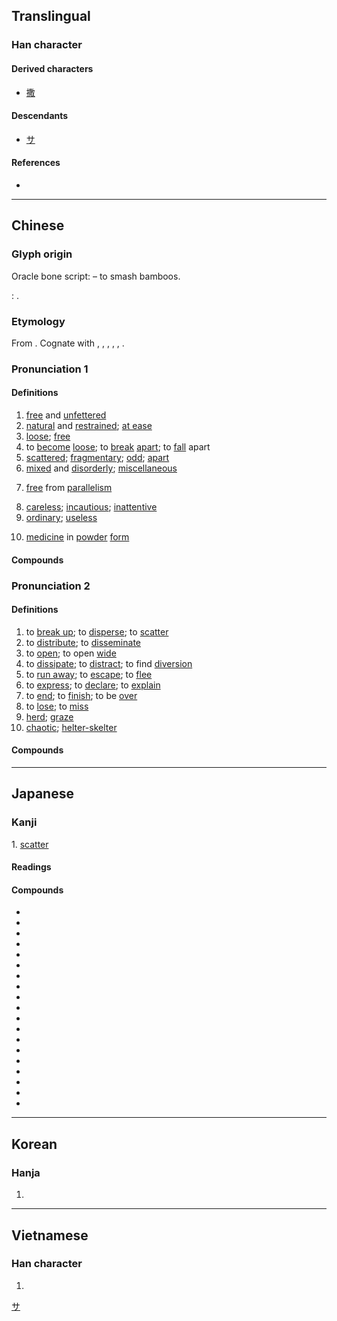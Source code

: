 {{character info/new}}
==Translingual==

===Han character===
{{Han char|rn=66|rad=攴|as=08|sn=12|four=48240|canj=TBOK|ids=⿰⿱龷月攵}}

====Derived characters====
* [[撒]]

====Descendants====
* [[サ]]

====References====
* {{Han ref|kx=0472.340|dkj=13265|dj=0825.180|hdz=21465.150|uh=6563|ud=25955|bh=B4B2|bd=46258}}

----

==Chinese==
{{zh-forms}}

===Glyph origin===
{{Han etym}}
Oracle bone script: {{Han compound|竹|攴|ls=ic|t1=bamboo|t2=to knock, to tap}} – to smash bamboos.

''{{w|Shuowen}}'': {{Han compound|肉|𢽳|ls=psc|c1=s|c2=p}}.

===Etymology===
From {{inh|zh|sit-pro|*sjwar ~ g/b-sjwa-n/t||flow; pour; scatter; spill; sow; broadcast}}. Cognate with {{och-l|撒|to cast away; to let go}}, {{och-l|宣|to spread; to proclaim}}, {{cog|bo|'''འཆོར'''་བ||to escape; to flow out}}, {{cog|my|သွန်||to pour out; to spill}}, {{cog|lhu|šē||to sow; to broadcast}}, {{cog|lhu|šêʔ||to pour; to spill; to disperse; to sow; to broadcast}}.

===Pronunciation 1===
{{zh-pron
|m=sǎn
|m-s=
|c=saan2
|c-t=
|g=
|h=pfs=san/sán
|j=
|mb=
|md=sāng
|mn=sóaⁿ/sán
|mn_note=sóaⁿ - vernacular; sán - literary
|mn-t=suan3/suan2
|mn-t_note=suan2 - “medicine in powdered form”
|w=2se
|x=
|mc=1
|oc=1,1
|cat=a,v,n
}}

====Definitions====
{{zh-hanzi}}

# [[free]] and [[unfettered]]
# [[natural]] and [[restrained]]; [[at ease]]
# [[loose]]; [[free]]
# to [[become]] [[loose]]; to [[break]] [[apart]]; to [[fall]] apart
# [[scattered]]; [[fragmentary]]; [[odd]]; [[apart]]
# [[mixed]] and [[disorderly]]; [[miscellaneous]]
# {{lb|zh|literature}} [[free]] from [[parallelism]]
# [[careless]]; [[incautious]]; [[inattentive]]
# [[ordinary]]; [[useless]]
# {{lb|zh|TCM}} [[medicine]] in [[powder]] [[form]]

====Compounds====
{{zh-der|fold=1|多道散說|中散大夫|慢散|光皮散兒|廣陵散|嵇中散|一盤散沙|七零八散|一片散沙|散套|樗散|散嗽|散曲|散劑|散居|散誕|散逛|散射|散文詩|散人|散木|散聲|散兵游勇|散地|散光眼|投閒置散|散板|散裝貨|櫟散|懶散|散漫|散帶衡門|散官|散裝|散騎常侍|散手|散逸|散散落落|散樂|散帙|散話|散儒|散沙|湖濱散記|散耍|散散的|散秩|散職|散氏盤|散戶|散兵|散件|散文|閒散|胡說散道|麻沸散|蕭散|駑散|鬆散|拆散}}

===Pronunciation 2===
{{zh-pron
|m=sàn
|m-s=
|c=saan3
|c-t=
|g=
|h=pfs=san
|j=
|mb=
|md=sáng
|mn=sòaⁿ/sàn
|mn_note=sòaⁿ - vernacular; sàn - literary
|mn-t=
|w=2se
|x=
|mc=2
|oc=2,2
|ma=y
|cat=v,n,a
}}

====Definitions====
{{zh-hanzi}}

# to [[break up]]; to [[disperse]]; to [[scatter]]
# to [[distribute]]; to [[disseminate]]
# to [[open]]; to open [[wide]]
# to [[dissipate]]; to [[distract]]; to find [[diversion]]
# to [[run away]]; to [[escape]]; to [[flee]]
# to [[express]]; to [[declare]]; to [[explain]]
# to [[end]]; to [[finish]]; to be [[over]]
# to [[lose]]; to [[miss]]
# [[herd]]; [[graze]]
# [[chaotic]]; [[helter-skelter]]

====Compounds====
{{zh-der|好聚好散|冤魂不散|妻離子散|不見不散|休牛散馬|一哄而散|五零四散|悲歡聚散|悲歡合散|忽聚忽散|彩雲易散|布散|怠散|冰散瓦解|不歡而散|四散|三零四散|分散|一鬨而散|佈散|天女散花|大散關|失散|好離好散|俵散|渙散|散齋|散堂鼓|散髮|星落雲散|瓦解星散|流散|散步|散光|打散|放散|披頭散髮|散絲|散福|攪散|散心|煙消霧散|散播|散散兒|散血草|止戈散馬|散場|散財|散熱器|散衙|曲終人散|散館|散關|潰散|播散|瓦解雲散|散工|煙飛星散|東零西散|散局|破散|破家散業|盛筵必散|散布|盡歡而散|散落|眾散親離|擴散|疏散|散發|沒散場|散亂|拆散|散伙|散悶|散利|獸聚鳥散|星羅雲散|盛筵易散|散會|消散|滿散|煙消雲散|蒸散作用|蒸散|散開|散攤子|發散|猢猻散|散熱|擴散作用|撲散|散夥|星離雨散|星散|散失|耗散|雨零星散|雲收雨散|雨散雲收|聚散|魂飄魄散|風流雨散|雲消霧散|骨肉離散|趕散|魄散魂飛|給散|蕩散|鳥散|解散|雲收霧散|遣散|雨來散|零零散散|舒散|集散地|罷散|走散|遣散費|鳥獸散|魚驚鳥散|魄散九霄|零散|驅散|風流雲散|迸散|飛散|飄散|精神渙散|鳥散魚潰|解散權|魚潰鳥散|雲消雨散|雲散風流|離散|魂銷魄散|陰魂不散|色散|雲散|逃散|集散|行散|魂飛魄散}}

{{zh-cat|Intermediate}}

----

==Japanese==

===Kanji===
{{ja-kanji|grade=4|rs=攴08}}

1. [[scatter]]

====Readings====
{{ja-readings
|goon=さん
|kanon=さん
|kun=ち-らかす, ち-る, ち-らす, ち-らかる
}}

====Compounds====
* {{ja-r|散逸|さんいつ}}
* {{ja-r|散開|さんかい}}
* {{ja-r|散見|さんけん}}
* {{ja-r|散光|さんこう}}
* {{ja-r|散在|さんざい}}
* {{ja-r|散財|さんざい}}
* {{ja-r|散策|さんさく}}
* {{ja-r|散々|さんざん}}
* {{ja-r|散水|さんすい}}
* {{ja-r|散村|さんそん}}
* {{ja-r|散弾|さんだん}}
* {{ja-r|散発|さんぱつ}}
* {{ja-r|散髪|さんぱつ}}
* {{ja-r|散布|さんぷ}}
* {{ja-r|散文|さんぶん}}
* {{ja-r|散歩|さんぽ}}
* {{ja-r|散漫|さんまん}}
* {{ja-r|散乱|さんらん}}
* {{ja-r|散%蓮華|ちり%れんげ}}

[[Category:Han characters from which katakana were derived|サ]]

----

==Korean==

===Hanja===
{{ko-hanja|hangeul=산|eumhun=|rv=san|mr=san|y=san}}

# {{rfdef|ko|sort=攴08}}

----

==Vietnamese==

===Han character===
{{vi-hantu|[[tản]], [[tảng]], [[tan]], [[tởn]], [[tán]]|rs=攴08}}

# {{rfdef|vi|sort=攴08}}